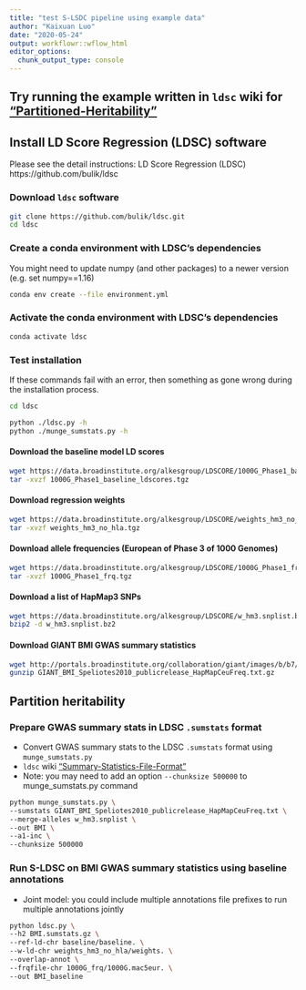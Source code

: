 ```yaml
---
title: "test S-LSDC pipeline using example data"
author: "Kaixuan Luo"
date: "2020-05-24"
output: workflowr::wflow_html
editor_options:
  chunk_output_type: console
---
```


## Try running the example written in `ldsc` wiki for ["Partitioned-Heritability"](https://github.com/bulik/ldsc/wiki/Partitioned-Heritability)

## Install LD Score Regression (LDSC) software
Please see the detail instructions: 
LD Score Regression (LDSC)
https://github.com/bulik/ldsc

### Download `ldsc` software
```bash
git clone https://github.com/bulik/ldsc.git
cd ldsc
```

### Create a conda environment with LDSC's dependencies
You might need to update numpy (and other packages) to a newer version (e.g. set numpy==1.16)
```bash
conda env create --file environment.yml
```

### Activate the conda environment with LDSC's dependencies
```bash
conda activate ldsc
```

### Test installation
If these commands fail with an error, then something as gone wrong during the installation process.
```bash
cd ldsc

python ./ldsc.py -h
python ./munge_sumstats.py -h
```


#### Download the baseline model LD scores
```bash
wget https://data.broadinstitute.org/alkesgroup/LDSCORE/1000G_Phase1_baseline_ldscores.tgz
tar -xvzf 1000G_Phase1_baseline_ldscores.tgz
```

#### Download regression weights
```bash
wget https://data.broadinstitute.org/alkesgroup/LDSCORE/weights_hm3_no_hla.tgz
tar -xvzf weights_hm3_no_hla.tgz
```

#### Download allele frequencies (European of Phase 3 of 1000 Genomes)
```bash
wget https://data.broadinstitute.org/alkesgroup/LDSCORE/1000G_Phase1_frq.tgz
tar -xvzf 1000G_Phase1_frq.tgz
```

#### Download a list of HapMap3 SNPs
```bash
wget https://data.broadinstitute.org/alkesgroup/LDSCORE/w_hm3.snplist.bz2
bzip2 -d w_hm3.snplist.bz2
```

#### Download GIANT BMI GWAS summary statistics
```bash
wget http://portals.broadinstitute.org/collaboration/giant/images/b/b7/GIANT_BMI_Speliotes2010_publicrelease_HapMapCeuFreq.txt.gz
gunzip GIANT_BMI_Speliotes2010_publicrelease_HapMapCeuFreq.txt.gz
```

## Partition heritability

### Prepare GWAS summary stats in LDSC `.sumstats` format
* Convert GWAS summary stats to the LDSC `.sumstats` format using `munge_sumstats.py`
* `ldsc` wiki ["Summary-Statistics-File-Format"](https://github.com/bulik/ldsc/wiki/Partitioned-Heritability)
* Note: you may need to add an option `--chunksize 500000` to munge_sumstats.py command
```bash
python munge_sumstats.py \
--sumstats GIANT_BMI_Speliotes2010_publicrelease_HapMapCeuFreq.txt \
--merge-alleles w_hm3.snplist \
--out BMI \
--a1-inc \
--chunksize 500000
```

### Run S-LDSC on BMI GWAS summary statistics using baseline annotations

* Joint model: you could include multiple annotations file prefixes to run multiple annotations jointly 
```bash
python ldsc.py \
--h2 BMI.sumstats.gz \
--ref-ld-chr baseline/baseline. \
--w-ld-chr weights_hm3_no_hla/weights. \
--overlap-annot \
--frqfile-chr 1000G_frq/1000G.mac5eur. \
--out BMI_baseline
```
